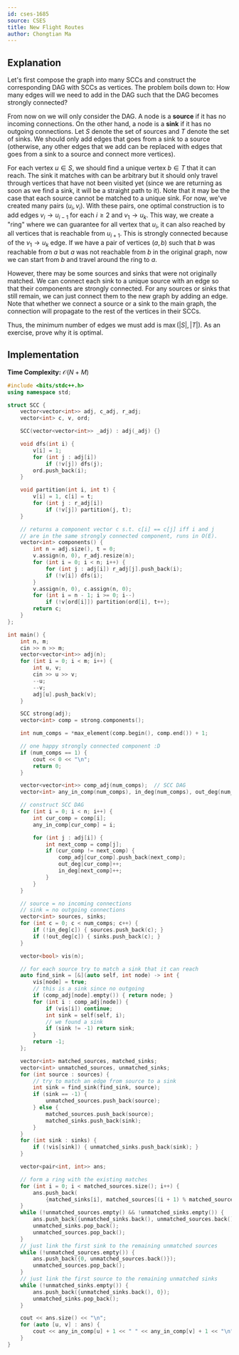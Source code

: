 ```yaml
---
id: cses-1685
source: CSES
title: New Flight Routes
author: Chongtian Ma
---
```


## Explanation

Let's first compose the graph into many SCCs and construct the corresponding DAG
with SCCs as vertices. The problem boils down to: How many edges will we need to
add in the DAG such that the DAG becomes strongly connected?

From now on we will only consider the DAG. A node is a **source** if it has no
incoming connections. On the other hand, a node is a **sink** if it has no
outgoing connections. Let $S$ denote the set of sources and $T$ denote the set
of sinks. We should only add edges that goes from a sink to a source (otherwise,
any other edges that we add can be replaced with edges that goes from a sink to
a source and connect more vertices).

For each vertex $u \in S$, we should find a unique vertex $b \in T$ that it can
reach. The sink it matches with can be arbitrary but it should only travel through vertices that have not been visited yet (since we are returning as soon as we find a sink, it will be a straight path to it). Note that it may be the case that each source cannot be matched to a
unique sink. For now, we've created many pairs $(u_i, v_i)$. With these pairs,
one optimal construction is to add edges $v_i \rightarrow u_{i-1}$ for each
$i \geq 2$ and $v_1 \rightarrow u_k$. This way, we create a "ring" where we can
guarantee for all vertex that $u_i$, it can also reached by all vertices that is
reachable from $u_{i+1}$. This is strongly connected because of the
$v_1 \rightarrow u_k$ edge. If we have a pair of vertices $(a, b)$ such that $b$
was reachable from $a$ but $a$ was not reachable from $b$ in the original graph,
now we can start from $b$ and travel around the ring to $a$.

However, there may be some sources and sinks that were not originally matched.
We can connect each sink to a unique source with an edge so that their components are strongly connected. For any
sources or sinks that still remain, we can just connect them to the new graph by adding an edge.
Note that whether we connect a source or a sink to the main graph, the
connection will propagate to the rest of the vertices in their SCCs.

Thus, the minimum number of edges we must add is $\max(|S|,|T|)$. As an
exercise, prove why it is optimal.

## Implementation

**Time Complexity:** $\mathcal{O}(N + M)$

<LanguageSection>

<CPPSection>

```cpp
#include <bits/stdc++.h>
using namespace std;

struct SCC {
	vector<vector<int>> adj, c_adj, r_adj;
	vector<int> c, v, ord;

	SCC(vector<vector<int>> _adj) : adj(_adj) {}

	void dfs(int i) {
		v[i] = 1;
		for (int j : adj[i])
			if (!v[j]) dfs(j);
		ord.push_back(i);
	}

	void partition(int i, int t) {
		v[i] = 1, c[i] = t;
		for (int j : r_adj[i])
			if (!v[j]) partition(j, t);
	}

	// returns a component vector c s.t. c[i] == c[j] iff i and j
	// are in the same strongly connected component, runs in O(E).
	vector<int> components() {
		int n = adj.size(), t = 0;
		v.assign(n, 0), r_adj.resize(n);
		for (int i = 0; i < n; i++) {
			for (int j : adj[i]) r_adj[j].push_back(i);
			if (!v[i]) dfs(i);
		}
		v.assign(n, 0), c.assign(n, 0);
		for (int i = n - 1; i >= 0; i--)
			if (!v[ord[i]]) partition(ord[i], t++);
		return c;
	}
};

int main() {
	int n, m;
	cin >> n >> m;
	vector<vector<int>> adj(n);
	for (int i = 0; i < m; i++) {
		int u, v;
		cin >> u >> v;
		--u;
		--v;
		adj[u].push_back(v);
	}

	SCC strong(adj);
	vector<int> comp = strong.components();

	int num_comps = *max_element(comp.begin(), comp.end()) + 1;

	// one happy strongly connected component :D
	if (num_comps == 1) {
		cout << 0 << "\n";
		return 0;
	}

	vector<vector<int>> comp_adj(num_comps);  // SCC DAG
	vector<int> any_in_comp(num_comps), in_deg(num_comps), out_deg(num_comps);

	// construct SCC DAG
	for (int i = 0; i < n; i++) {
		int cur_comp = comp[i];
		any_in_comp[cur_comp] = i;

		for (int j : adj[i]) {
			int next_comp = comp[j];
			if (cur_comp != next_comp) {
				comp_adj[cur_comp].push_back(next_comp);
				out_deg[cur_comp]++;
				in_deg[next_comp]++;
			}
		}
	}

	// source = no incoming connections
	// sink = no outgoing connections
	vector<int> sources, sinks;
	for (int c = 0; c < num_comps; c++) {
		if (!in_deg[c]) { sources.push_back(c); }
		if (!out_deg[c]) { sinks.push_back(c); }
	}

	vector<bool> vis(n);

	// for each source try to match a sink that it can reach
	auto find_sink = [&](auto self, int node) -> int {
		vis[node] = true;
		// this is a sink since no outgoing
		if (comp_adj[node].empty()) { return node; }
		for (int i : comp_adj[node]) {
			if (vis[i]) continue;
			int sink = self(self, i);
			// we found a sink
			if (sink != -1) return sink;
		}
		return -1;
	};

	vector<int> matched_sources, matched_sinks;
	vector<int> unmatched_sources, unmatched_sinks;
	for (int source : sources) {
		// try to match an edge from source to a sink
		int sink = find_sink(find_sink, source);
		if (sink == -1) {
			unmatched_sources.push_back(source);
		} else {
			matched_sources.push_back(source);
			matched_sinks.push_back(sink);
		}
	}
	for (int sink : sinks) {
		if (!vis[sink]) { unmatched_sinks.push_back(sink); }
	}

	vector<pair<int, int>> ans;

	// form a ring with the existing matches
	for (int i = 0; i < matched_sources.size(); i++) {
		ans.push_back(
		    {matched_sinks[i], matched_sources[(i + 1) % matched_sources.size()]});
	}
	while (!unmatched_sources.empty() && !unmatched_sinks.empty()) {
		ans.push_back({unmatched_sinks.back(), unmatched_sources.back()});
		unmatched_sinks.pop_back();
		unmatched_sources.pop_back();
	}
	// just link the first sink to the remaining unmatched sources
	while (!unmatched_sources.empty()) {
		ans.push_back({0, unmatched_sources.back()});
		unmatched_sources.pop_back();
	}
	// just link the first source to the remaining unmatched sinks
	while (!unmatched_sinks.empty()) {
		ans.push_back({unmatched_sinks.back(), 0});
		unmatched_sinks.pop_back();
	}

	cout << ans.size() << "\n";
	for (auto [u, v] : ans) {
		cout << any_in_comp[u] + 1 << " " << any_in_comp[v] + 1 << "\n";
	}
}
```

</CPPSection>

</LanguageSection>
